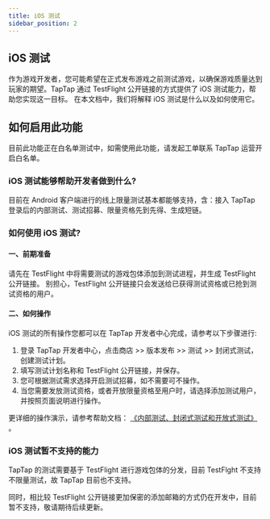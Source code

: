 ```yaml
---
title: iOS 测试
sidebar_position: 2
---
```


## iOS 测试
作为游戏开发者，您可能希望在正式发布游戏之前测试游戏，以确保游戏质量达到玩家的期望。TapTap 通过 TestFlight 公开链接的方式提供了 iOS 测试能力，帮助您实现这一目标。
在本文档中，我们将解释 iOS 测试是什么以及如何使用它。

## 如何启用此功能
目前此功能正在白名单测试中，如需使用此功能，请发起工单联系 TapTap 运营开启白名单。

### iOS 测试能够帮助开发者做到什么?

目前在 Android 客户端进行的线上限量测试基本都能够支持，含：接入 TapTap 登录后的内部测试、测试招募、限量资格先到先得、生成短链。

### 如何使用 iOS 测试?
#### 一、前期准备 
请先在 TestFlight 中将需要测试的游戏包体添加到测试进程，并生成 TestFlight 公开链接。 
别担心，TestFlight 公开链接只会发送给已获得测试资格或已抢到测试资格的用户。

#### 二、如何操作

iOS 测试的所有操作您都可以在 TapTap 开发者中心完成，请参考以下步骤进行:
1. 登录 TapTap 开发者中心，点击商店 >> 版本发布 >> 测试 >> 封闭式测试，创建测试计划。
2. 填写测试计划名称和 TestFlight 公开链接，并保存。
3. 您可根据测试需求选择开启测试招募，如不需要可不操作。
4. 当您需要发放测试资格，或者开放限量资格至用户时，请选择添加测试用户，并按照页面说明进行操作。

更详细的操作演示，请参考帮助文档：
[《内部测试、封闭式测试和开放式测试》](/store/test/test-support/#%E4%B8%89%E6%93%8D%E4%BD%9C%E6%BC%94%E7%A4%BA%E5%92%8C%E6%95%88%E6%9E%9C%E6%BC%94%E7%A4%BA-ppt) 。

### iOS 测试暂不支持的能力 

TapTap 的测试需要基于 TestFlight 进行游戏包体的分发，目前 TestFlght 不支持不限量测试，故 TapTap 目前也不支持。

同时，相比较 TestFlight 公开链接更加保密的添加邮箱的方式仍在开发中，目前暂不支持，敬请期待后续更新。
